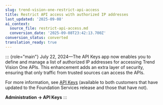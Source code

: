 ```yaml
---
slug: trend-vision-one-restrict-api-access
title: Restrict API access with authorized IP addresses
last_updated: '2025-09-08'
ai_context:
  source_file: restrict-api-access.md
  conversion_date: '2025-09-08T23:42:13.700Z'
conversion_status: converted
translation_ready: true
---
```


::: {role="main"}
July 22, 2024—The API Keys app now enables you to define and manage a list of authorized IP addresses for accessing Trend Vision One APIs. This enhancement adds an extra layer of security, ensuring that only traffic from trusted sources can access the APIs.

For more information, see [API Keys](platform-api-keys.mdx) (available to both customers that have updated to the Foundation Services release and those that have not).

**Administration → API Keys**
:::
